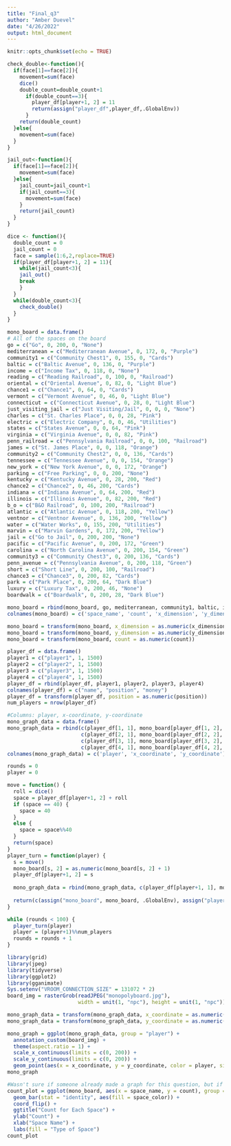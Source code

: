 ---
title: "Final_q3"
author: "Amber Duevel"
date: "4/26/2022"
output: html_document
---

```{r setup, include=FALSE}
knitr::opts_chunk$set(echo = TRUE)
```

```{r dice}
check_double<-function(){
  if(face[1]==face[2]){
    movement=sum(face)
    dice()
    double_count=double_count+1
      if(double_count==3){
        player_df[player+1, 2] = 11
        return(assign("player_df",player_df,.GlobalEnv))
      }
    return(double_count)
  }else{
    movement=sum(face)
  }
}

jail_out<-function(){
  if(face[1]==face[2]){
    movement=sum(face)
  }else{
    jail_count=jail_count+1
    if(jail_count==3){
      movement=sum(face)
    }
    return(jail_count)
  }
}

dice <- function(){
  double_count = 0
  jail_count = 0
  face = sample(1:6,2,replace=TRUE)
  if(player_df[player+1, 2] = 11){
    while(jail_count<3){
    jail_out()
    break
    }
  }
  while(double_count<3){
    check_double()
  }
}
```

```{r board}
mono_board = data.frame()
# All of the spaces on the board
go = c("Go", 0, 200, 0, "None")
mediterranean = c("Mediterranean Avenue", 0, 172, 0, "Purple")
community1 = c("Community Chest1", 0, 155, 0, "Cards")
baltic = c("Baltic Avenue", 0, 136, 0, "Purple")
income = c("Income Tax", 0, 118, 0, "None")
reading = c("Reading Railroad", 0, 100, 0, "Railroad")
oriental = c("Oriental Avenue", 0, 82, 0, "Light Blue")
chance1 = c("Chance1", 0, 64, 0, "Cards")
vermont = c("Vermont Avenue", 0, 46, 0, "Light Blue")
connecticut = c("Connecticut Avenue", 0, 28, 0, "Light Blue")
just_visiting_jail = c("Just Visiting/Jail", 0, 0, 0, "None")
charles = c("St. Charles Place", 0, 0, 28, "Pink")
electric = c("Electric Company", 0, 0, 46, "Utilities")
states = c("States Avenue", 0, 0, 64, "Pink")
virginia = c("Virginia Avenue", 0, 0, 82, "Pink")
penn_railroad = c("Pennsylvania Railroad", 0, 0, 100, "Railroad")
james = c("St. James Place", 0, 0, 118, "Orange")
community2 = c("Community Chest2", 0, 0, 136, "Cards")
tennessee = c("Tennessee Avenue", 0, 0, 154, "Orange")
new_york = c("New York Avenue", 0, 0, 172, "Orange")
parking = c("Free Parking", 0, 0, 200, "None")
kentucky = c("Kentucky Avenue", 0, 28, 200, "Red")
chance2 = c("Chance2", 0, 46, 200, "Cards")
indiana = c("Indiana Avenue", 0, 64, 200, "Red")
illinois = c("Illinois Avenue", 0, 82, 200, "Red")
b_o = c("B&O Railroad", 0, 100, 200, "Railroad")
atlantic = c("Atlantic Avenue", 0, 118, 200, "Yellow")
ventnor = c("Ventnor Avenue", 0, 136, 200, "Yellow")
water = c("Water Works", 0, 155, 200, "Utilities")
marvin = c("Marvin Gardens", 0, 172, 200, "Yellow")
jail = c("Go to Jail", 0, 200, 200, "None")
pacific = c("Pacific Avenue", 0, 200, 172, "Green")
carolina = c("North Carolina Avenue", 0, 200, 154, "Green")
community3 = c("Community Chest3", 0, 200, 136, "Cards")
penn_avenue = c("Pennsylvania Avenue", 0, 200, 118, "Green")
short = c("Short Line", 0, 200, 100, "Railroad")
chance3 = c("Chance3", 0, 200, 82, "Cards")
park = c("Park Place", 0, 200, 64, "Dark Blue")
luxury = c("Luxury Tax", 0, 200, 46, "None")
boardwalk = c("Boardwalk", 0, 200, 28, "Dark Blue")

mono_board = rbind(mono_board, go, mediterranean, community1, baltic, income, reading, oriental, chance1, vermont, connecticut, just_visiting_jail, charles, electric, states, virginia, penn_railroad, james, community2, tennessee, new_york, parking, kentucky, chance2, indiana, illinois, b_o, atlantic, ventnor, water, marvin, jail, pacific, carolina, community3, penn_avenue, short, chance3, park, luxury, boardwalk)
colnames(mono_board) = c('space_name', 'count', 'x_dimension', 'y_dimension', 'space_color')
```

```{r}
mono_board = transform(mono_board, x_dimension = as.numeric(x_dimension))
mono_board = transform(mono_board, y_dimension = as.numeric(y_dimension))
mono_board = transform(mono_board, count = as.numeric(count))
```

```{r turn}
player_df = data.frame()
player1 = c("player1", 1, 1500)
player2 = c("player2", 1, 1500)
player3 = c("player3", 1, 1500)
player4 = c("player4", 1, 1500)
player_df = rbind(player_df, player1, player2, player3, player4)
colnames(player_df) = c("name", "position", "money")
player_df = transform(player_df, position = as.numeric(position))
num_players = nrow(player_df)

#Columns: player, x-coordinate, y-coordinate
mono_graph_data = data.frame()
mono_graph_data = rbind(c(player_df[1, 1], mono_board[player_df[1, 2], 3], mono_board[player_df[1, 2], 4]), 
                        c(player_df[2, 1], mono_board[player_df[2, 2], 3], mono_board[player_df[2, 2], 4]), 
                        c(player_df[3, 1], mono_board[player_df[3, 2], 3], mono_board[player_df[3, 2], 4]), 
                        c(player_df[4, 1], mono_board[player_df[4, 2], 3], mono_board[player_df[4, 2], 4]))
colnames(mono_graph_data) = c('player', 'x_coordinate', 'y_coordinate')

rounds = 0
player = 0

move = function() {
  roll = dice()
  space = player_df[player+1, 2] + roll
  if (space == 40) {
    space = 40
  }
  else {
    space = space%%40
  }
  return(space)
}
player_turn = function(player) {
  s = move()
  mono_board[s, 2] = as.numeric(mono_board[s, 2] + 1)
  player_df[player+1, 2] = s
  
  mono_graph_data = rbind(mono_graph_data, c(player_df[player+1, 1], mono_board[player_df[player+1, 2], 3], mono_board[player_df[player+1, 2], 4]))
  
  return(c(assign("mono_board", mono_board, .GlobalEnv), assign("player_df", player_df, .GlobalEnv), assign("mono_graph_data", mono_graph_data, .GlobalEnv)))
}

while (rounds < 100) {
  player_turn(player)
  player = (player+1)%%num_players
  rounds = rounds + 1
}
```

```{r image}
library(grid)
library(jpeg)
library(tidyverse)
library(ggplot2)
library(gganimate)
Sys.setenv("VROOM_CONNECTION_SIZE" = 131072 * 2)
board_img = rasterGrob(readJPEG("monopolyboard.jpg"), 
                       width = unit(1, "npc"), height = unit(1, "npc"))
```

```{r plot}
mono_graph_data = transform(mono_graph_data, x_coordinate = as.numeric(x_coordinate))
mono_graph_data = transform(mono_graph_data, y_coordinate = as.numeric(y_coordinate))

mono_graph = ggplot(mono_graph_data, group = "player") +
  annotation_custom(board_img) +
  theme(aspect.ratio = 1) +
  scale_x_continuous(limits = c(0, 200)) +
  scale_y_continuous(limits = c(0, 200)) +
  geom_point(aes(x = x_coordinate, y = y_coordinate, color = player, size = 5))
mono_graph
```

```{r count}
#Wasn't sure if someone already made a graph for this question, but if not, my graph from question 2 should work for this question too
count_plot = ggplot(mono_board, aes(x = space_name, y = count), group = "space_color") +
  geom_bar(stat = "identity", aes(fill = space_color)) +
  coord_flip() +
  ggtitle("Count for Each Space") +
  ylab("Count") +
  xlab("Space Name") +
  labs(fill = "Type of Space")
count_plot
```
